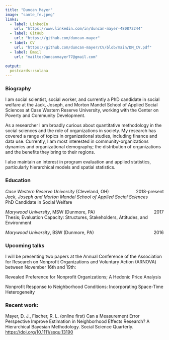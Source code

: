 ```yaml
---
title: "Duncan Mayer"
image: "sante_fe.jpeg"
links:
  - label: LinkedIn
    url: "https://www.linkedin.com/in/duncan-mayer-480872244"
  - label: GitHub
    url: "https://github.com/duncan-mayer"
  - label: CV
    url: "https://github.com/duncan-mayer/CV/blob/main/DM_CV.pdf"
  - label: Email
    url: "mailto:Duncanmayer77@gmail.com"
    
output:
  postcards::solana
---
```


### Biography 

I am social scientist, social worker, and currently a PhD candidate in social welfare at the Jack, Joseph, and Morton Mandel School of Applied Social Sciences at Case Western Reserve University, working with the Center on Poverty and Community Development. 

As a researcher I am broadly curious about quantitative methodology in the social sciences and the role of organizations in society. My research has covered a range of topics in organizational studies, including finance and data use. Currently, I am most interested in community-organizations dynamics and organizational demography; the distribution of organizations and the benefits they bring to their regions. 

I also maintain an interest in program evaluation and applied statistics, particularly hierarchical models and spatial statistics. 

### Education

*Case Western Reserve University* (Cleveland, OH) [2018-present]{style="float:right"} \
*Jack, Joseph and Morton Mandel School of Applied Social Sciences* \
PhD Candidate in Social Welfare 


*Marywood University*, MSW (Dunmore, PA) [2017]{style="float:right"} \
Thesis; Evaluation Capacity: Structures, Stakeholders, Attitudes, and Environment

*Marywood University*, BSW (Dunmore, PA)  [2016]{style="float:right"} \


### Upcoming talks

I will be presenting two papers at the Annual Conference of the Association for Research on Nonprofit Organizations and Voluntary Action (ARNOVA) between November 16th and 19th:

Revealed Preference for Nonprofit Organizations; A Hedonic Price Analysis

Nonprofit Response to Neighborhood Conditions: Incorporating Space-Time Heterogeneity


### Recent work:

Mayer, D. J., Fischer, R. L. (online first) Can a Measurement Error Perspective Improve Estimation in Neighborhood Effects Research? A Hierarchical Bayesian Methodology. Social Science Quarterly. [https://doi.org/10.1111/ssqu.13190](https://doi.org/10.1111/ssqu.13190)

